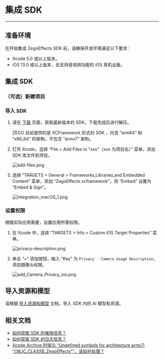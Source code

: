 
# 集成 SDK

---

## 准备环境

在开始集成 ZegoEffects SDK 前，请确保开发环境满足以下要求：

- Xcode 5.0 或以上版本。
- iOS 13.0 或以上版本，且支持音视频功能的 iOS 真机设备。

## 集成 SDK

### （可选）新建项目

<Content platform="iOS" />

### 导入 SDK

1. 请在 [下载](./../Downloads.mdx) 页面，获取最新版本的 SDK，下载完成后进行解压。  

    <Note title="说明">
    ZEGO 目前提供的是 XCFramework 形式的 SDK ，内含 “arm64” 和 “x86_64” 的架构，不包含 “armv7”  架构。
    </Note>

2. 打开 Xcode，选择 “File > Add Files to "xxx"（xxx 为项目名）” 菜单，添加 SDK 库文件到项目。
    <Frame width="512" height="auto" caption=""><img src="https://storage.zego.im/sdk-doc/Pics/iOS/ZegoExpressEngine/Common/add-files.png" alt="add-files.png"/></Frame>

3. 选择 “TARGETS > General > Frameworks,Libraries,and Embedded Content” 菜单，添加 “ZegoEffects.xcframework”，将 “Embed” 设置为 “Embed & Sign”。
    <Frame width="512" height="auto" caption=""><img src="https://storage.zego.im/sdk-doc/Pics/AI_Vision/QuickStarts/integration_macOS_1.png" alt="integration_macOS_1.png"/></Frame>

### 设置权限

根据实际应用需要，设置应用所需权限。

1. 在 Xcode 中，选择 “TARGETS > Info > Custom iOS Target Properties” 菜单。
    <Frame width="512" height="auto" caption=""><img src="https://storage.zego.im/sdk-doc/Pics/iOS/ZegoExpressEngine/Common/privacy-description.png" alt="privacy-description.png"/></Frame>

2. 单击 “+” 添加按钮，输入 “Key” 为 `Privacy - Camera Usage Description`，添加摄像头权限。  
    <Frame width="512" height="auto" caption=""><img src="https://storage.zego.im/sdk-doc/Pics/AI_Vision/QuickStarts/add_Camera_Privacy_ios.png" alt="add_Camera_Privacy_ios.png"/></Frame>


## 导入资源和模型

请根据 [导入资源和模型](./import-resources-and-models.mdx) 文档，导入 SDK 内的 AI 模型和资源。

## 相关文档

- [如何获取 SDK 的堆栈信息？](https://doc-zh.zego.im/faq/AI_Stack)
- [如何获取 SDK 的日志信息？](https://doc-zh.zego.im/faq/AI_log)
- [Xcode Archive 时提示 “Undefined symbols for architecture armv7: "_OBJC_CLASS_$_ZegoEffects"”，该如何处理？](https://doc-zh.zego.im/faq/AI_Undefined_symbols)
